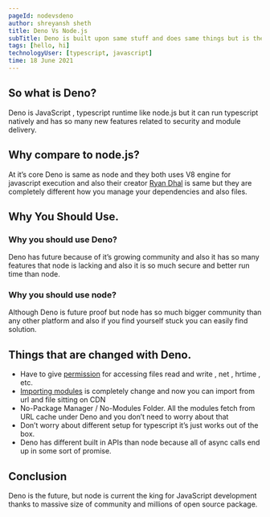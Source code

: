 ```yaml
---
pageId: nodevsdeno
author: shreyansh sheth
title: Deno Vs Node.js
subTitle: Deno is built upon same stuff and does same things but is there any diffrence
tags: [hello, hi]
technologyUser: [typescript, javascript]
time: 18 June 2021
---
```


## So what is Deno?

Deno is JavaScript , typescript runtime like node.js but it can run typescript natively and has so many new features related to security and module delivery.

## Why compare to node.js?

At it’s core Deno is same as node and they both uses V8 engine for javascript execution and also their creator [Ryan Dhal](https://tinyclouds.org/) is same but they are completely different how you manage your dependencies and also files.

## Why You Should Use.

### Why you should use Deno?

Deno has future because of it’s growing community and also it has so many features that node is lacking and also it is so much secure and better run time than node.

### Why you should use node?

Although Deno is future proof but node has so much bigger community than any other platform and also if you find yourself stuck you can easily find solution.

## Things that are changed with Deno.

- Have to give [permission](https://deno.land/manual/runtime/permission_apis) for accessing files read and write , net , hrtime , etc.
- [Importing modules](https://deno.land/manual/linking_to_external_code) is completely change and now you can import from url and file sitting on CDN
- No-Package Manager / No-Modules Folder. All the modules fetch from URL cache under Deno and you don’t need to worry about that
- Don’t worry about different setup for typescript it’s just works out of the box.
- Deno has different built in APIs than node because all of async calls end up in some sort of promise.

## Conclusion

Deno is the future, but node is current the king for JavaScript development thanks to massive size of community and millions of open source package.
